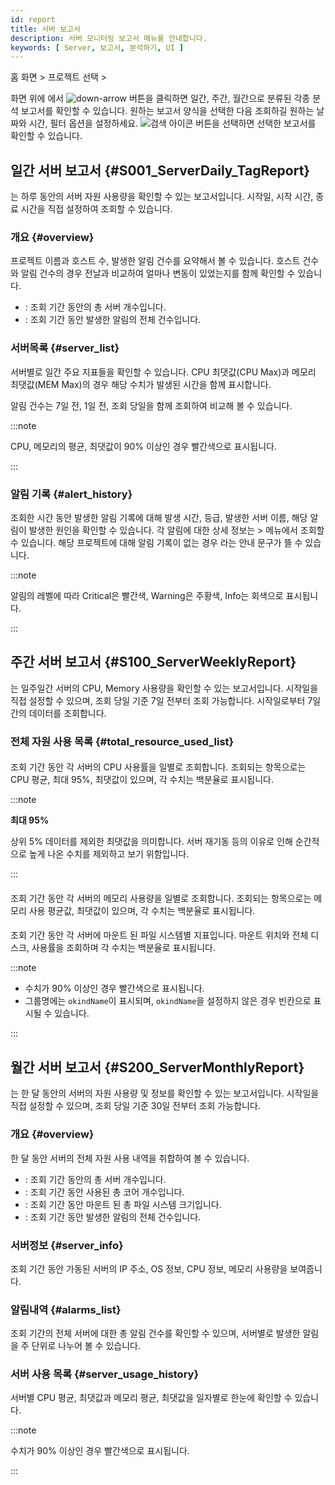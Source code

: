 ```yaml
---
id: report
title: 서버 보고서
description: 서버 모니터링 보고서 메뉴를 안내합니다. 
keywords: [ Server, 보고서, 분석하기, UI ]
---
```


홈 화면 &gt; 프로젝트 선택 &gt; <Cmdname sid="side_report" className="uitext" />

화면 위에 <Cmdname sid="report" className="uitext" />에서 ![down-arrow](/img/down-arrow.svg) 버튼을 클릭하면 일간, 주간, 월간으로 분류된 각종 분석 보고서를 확인할 수 있습니다. 원하는 보고서 양식을 선택한 다음 조회하길 원하는 날짜와 시간, 필터 옵션을 설정하세요. ![검색 아이콘](/img/ico-btn-search.png) 버튼을 선택하면 선택한 보고서를 확인할 수 있습니다.

## 일간 서버 보고서 {#S001_ServerDaily_TagReport}

<Cmdname sid="S001_ServerDaily_TagReport" className="uitext" report />는 하루 동안의 서버 자원 사용량을 확인할 수 있는 보고서입니다. 시작일, 시작 시간, 종료 시간을 직접 설정하여 조회할 수 있습니다.

### 개요 {#overview}

<ImgLang img='server_daily_report_01.png' desc='일간 서버 보고서 개요'/>

프로젝트 이름과 호스트 수, 발생한 알림 건수를 요약해서 볼 수 있습니다. 호스트 건수와 알림 건수의 경우 전날과 비교하여 얼마나 변동이 있었는지를 함께 확인할 수 있습니다.

* <Cmdname sid="host_count" className="b600" report/>: 조회 기간 동안의 총 서버 개수입니다.
* <Cmdname sid="alert_count" className="b600" report/>: 조회 기간 동안 발생한 알림의 전체 건수입니다.

### 서버목록 {#server_list}

<ImgLang img='server_daily_report_02.png' desc='일간 서버 보고서 서버 목록'/>

서버별로 일간 주요 지표들을 확인할 수 있습니다. CPU 최댓값(CPU Max)과 메모리 최댓값(MEM Max)의 경우 해당 수치가 발생된 시간을 함께 표시합니다.

알림 건수는 7일 전, 1일 전, 조회 당일을 함께 조회하여 비교해 볼 수 있습니다.

:::note

CPU, 메모리의 평균, 최댓값이 90% 이상인 경우 <span class='loger'>빨간색</span>으로 표시됩니다.

:::

### 알림 기록 {#alert_history}

<ImgLang img='server_daily_report_03.png' desc='알림 목록'/>

조회한 시간 동안 발생한 알림 기록에 대해 발생 시간, 등급, 발생한 서버 이름, 해당 알림이 발생한 원인을 확인할 수 있습니다.
각 알림에 대한 상세 정보는 <Cmdname sid="side_event" className="uitext" /> &gt; <Cmdname sid="side_eventHistory" className="uitext" /> 메뉴에서 조회할 수 있습니다.
해당 프로젝트에 대해 알림 기록이 없는 경우 <Cmdname sid="no_data" className="uitext" report />라는 안내 문구가 뜰 수 있습니다.

:::note

알림의 레벨에 따라 <span class='loger'>Critical</span>은 <span class='loger'>빨간색</span>, <span class='wer'>Warning</span>은 <span class='wer'>주황색</span>, <span class='mstop'>Info</span>는 <span class='mstop'>회색</span>으로 표시됩니다.

:::

## 주간 서버 보고서 {#S100_ServerWeeklyReport}

<Cmdname sid="S100_ServerWeeklyReport" className="uitext" report/>는 일주일간 서버의 CPU, Memory 사용량을 확인할 수 있는 보고서입니다.
시작일을 직접 설정할 수 있으며, 조회 당일 기준 7일 전부터 조회 가능합니다.
시작일로부터 7일간의 데이터를 조회합니다.

### 전체 자원 사용 목록 {#total_resource_used_list}

#### <Cmdname sid="_cpu" report/>

<ImgLang img='server_weekly_report_cpu.png' desc='주간 전체 자원 사용 목록 CPU'/>

조회 기간 동안 각 서버의 CPU 사용률을 일별로 조회합니다.
조회되는 항목으로는 CPU 평균, 최대 95%, 최댓값이 있으며, 각 수치는 백분율로 표시됩니다.

:::note 

**최대 95%**

상위 5% 데이터를 제외한 최댓값을 의미합니다. 서버 재기동 등의 이유로 인해 순간적으로 높게 나온 수치를 제외하고 보기 위함입니다.

:::

#### <Cmdname sid="_mem" report/>

<ImgLang img='server_weekly_report_memory.png' desc='주간 전체 자원 사용 목록 메모리'/>

조회 기간 동안 각 서버의 메모리 사용량을 일별로 조회합니다.
조회되는 항목으로는 메모리 사용 평균값, 최댓값이 있으며, 각 수치는 백분율로 표시됩니다.

#### <Cmdname sid="_disk" report/>

<ImgLang img='server_weekly_report_disk.png' desc='주간 전체 자원 사용 목록 디스크'/>

조회 기간 동안 각 서버에 마운트 된 파일 시스템별 지표입니다.
마운트 위치와 전체 디스크, 사용률을 조회하며 각 수치는 백분율로 표시됩니다.

:::note

* 수치가 90% 이상인 경우 <span class='loger'>빨간색</span>으로 표시됩니다. 
* 그룹명에는 `okindName`이 표시되며, `okindName`을 설정하지 않은 경우 빈칸으로 표시될 수 있습니다.

:::

## 월간 서버 보고서 {#S200_ServerMonthlyReport}

<Cmdname sid="S200_ServerMonthlyReport" className="uitext" report />는 한 달 동안의 서버의 자원 사용량 및 정보를 확인할 수 있는 보고서입니다.
시작일을 직접 설정할 수 있으며, 조회 당일 기준 30일 전부터 조회 가능합니다.

### 개요 {#overview}

<ImgLang img='server_monthly_report_01.png' desc='월간 서버 보고서 개요'/>

한 달 동안 서버의 전체 자원 사용 내역을 취합하여 볼 수 있습니다.

* <Cmdname sid="total_host" className="b600" report/>: 조회 기간 동안의 총 서버 개수입니다.
* <Cmdname sid="total_core" className="b600" report/>: 조회 기간 동안 사용된 총 코어 개수입니다.
* <Cmdname sid="total_disk" className="b600" report/>: 조회 기간 동안 마운트 된 총 파일 시스템 크기입니다.
* <Cmdname sid="total_alarms" className="b600" report/>: 조회 기간 동안 발생한 알림의 전체 건수입니다.

### 서버정보 {#server_info}

<ImgLang img='server_monthly_report_02.png' desc='서버 정보'/>

조회 기간 동안 가동된 서버의 IP 주소, OS 정보, CPU 정보, 메모리 사용량을 보여줍니다.

### 알림내역 {#alarms_list}

<ImgLang img='server_monthly_report_03.png' desc='알림 내역'/>

조회 기간의 전체 서버에 대한 총 알림 건수를 확인할 수 있으며, 서버별로 발생한 알림을 주 단위로 나누어 볼 수 있습니다.

### 서버 사용 목록 {#server_usage_history}

<ImgLang img='server_monthly_report_04.png' desc='서버 사용 목록'/>

서버별 CPU 평균, 최댓값과 메모리 평균, 최댓값을 일자별로 한눈에 확인할 수 있습니다.

:::note

수치가 90% 이상인 경우 <span class='loger'>빨간색</span>으로 표시됩니다. 

:::